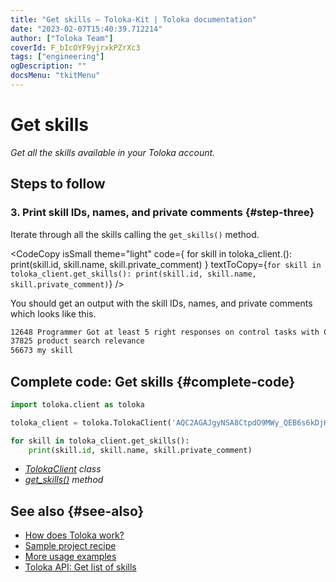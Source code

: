 ```yaml
---
title: "Get skills — Toloka-Kit | Toloka documentation"
date: "2023-02-07T15:40:39.712214"
author: ["Toloka Team"]
coverId: F_bIcOYF9yjrxkPZrXc3
tags: ["engineering"]
ogDescription: ""
docsMenu: "tkitMenu"
---
```



# Get skills

_Get all the skills available in your Toloka account._

## Steps to follow

<Import/>

<Instantiate/>

### 3. Print skill IDs, names, and private comments {#step-three}

Iterate through all the skills calling the `get_skills()` method.

<CodeCopy
  isSmall
  theme="light"
  code={
    <HighlightChildren language="python">
      for skill in toloka_client.<Term term="get_skills"><GetSkills/></Term>():
      <br/>    print(skill.id, skill.name, skill.private_comment)
    </HighlightChildren>
  }
  textToCopy={`for skill in toloka_client.get_skills():
    print(skill.id, skill.name, skill.private_comment)`}
/>

You should get an output with the skill IDs, names, and private comments which looks like this.

```bash
12648 Programmer Got at least 5 right responses on control tasks with C++ or Python
37825 product search relevance
56673 my skill
```

## Complete code: Get skills {#complete-code}

```python
import toloka.client as toloka

toloka_client = toloka.TolokaClient('AQC2AGAJgyNSA8CtpdO9MWy_QEB6s6kDjHUoElE', 'PRODUCTION')

for skill in toloka_client.get_skills():
    print(skill.id, skill.name, skill.private_comment)
```

<Note mode="tip" title="List of classes and methods used in this recipe">

- _[TolokaClient](/docs-new/toloka-kit/reference/toloka.client.TolokaClient) class_
- _[get_skills()](/docs-new/toloka-kit/reference/toloka.client.TolokaClient.get_skills) method_

</Note>

## See also {#see-also}

- [How does Toloka work?](/docs-new/guide/overview)
- [Sample project recipe](/docs-new/toloka-kit/recipes/learn-basics)
- [More usage examples](/docs-new/toloka-kit/recipes/use-cases)
- [Toloka API: Get list of skills](https://toloka.ai/docs/api/api-reference/#get-/skills)
